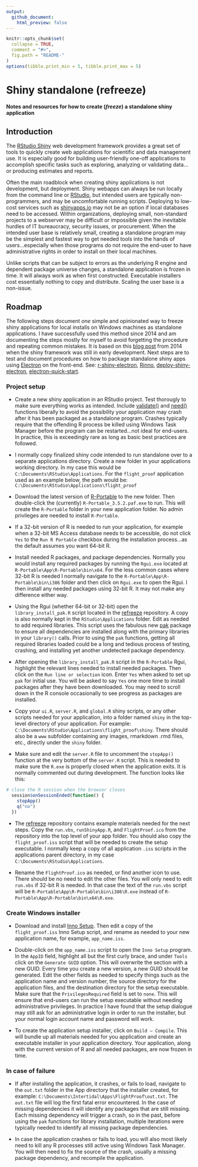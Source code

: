 ```yaml
---
output:
  github_document:
    html_preview: false
---
```


```r
knitr::opts_chunk$set(
  collapse = TRUE,
  comment = "#>",
  fig.path = "README-"
)
options(tibble.print_min = 5, tibble.print_max = 5)
```

# Shiny standalone (refreeze)
#### Notes and resources for how to create (*freeze*) a standalone shiny application

## Introduction

The [RStudio Shiny](https://shiny.rstudio.com/) web development framework provides a great set of tools to quickly create web applications for scientific and data management use. It is especially good for building user-friendly one-off applications to accomplish specific tasks such as exploring, analyzing or validating data...or producing estimates and reports. 

Often the main roadblock when creating shiny applications is not development, but deployment. Shiny webapps can always be run locally from the command line or [RStudio](https://www.rstudio.com/), but intended users are typically non-programmers, and may be uncomfortable running scripts. Deploying to low-cost services such as [shinyapps.io](https://www.shinyapps.io/) may not be an option if local databases need to be accessed. Within organizations, deploying small, non-standard projects to a webserver may be difficult or impossible given the inevitable hurdles of IT bureaucracy, security issues, or procurement. When the intended user base is relatively small, creating a standalone program may be the simplest and fastest way to get needed tools into the hands of users...especially when those programs do not require the end-user to have administrative rights in order to install on their local machines. 

Unlike scripts that can be subject to errors as the underlying R engine and dependent package universe changes, a standalone application is frozen in time. It will always work as when first constructed. Executable installers cost essentially nothing to copy and distribute. Scaling the user base is a non-issue. 

## Roadmap

The following steps document *one* simple and opinionated way to freeze shiny applications for local installs on Windows machines as standalone applications. I have successfully used this method since 2014 and am documenting the steps mostly for myself to avoid forgetting the procedure and repeating common mistakes. It is based on this [blog post](http://blog.analytixware.com/2014/03/packaging-your-shiny-app-as-windows.html) from 2014 when the shiny framework was still in early development. Next steps are to test and document procedures on how to package standalone shiny apps using [Electron](https://electronjs.org/) on the front-end. See: [r-shiny-electron](https://github.com/dirkschumacher/r-shiny-electron), [Rinno](https://ficonsulting.github.io/RInno/), [deploy-shiny-electron](https://www.travishinkelman.com/post/deploy-shiny-electron/), [electron-quick-start](https://github.com/ColumbusCollaboratory/electron-quick-start).  

### Project setup

* Create a new shiny application in an RStudio project. Test thorougly to make sure everything works as intended. Include [validate()](https://shiny.rstudio.com/reference/shiny/1.0.4/validate.html) and [need()](https://shiny.rstudio.com/articles/validation.html) functions liberally to avoid the possibility your application may crash after it has been packaged as a standalone program. Crashes typically require that the offending R process be killed using Windows Task Manager before the program can be restarted...not ideal for end-users. In practice, this is exceedingly rare as long as basic best practices are followed.

* I normally copy finalized shiny code intended to run standalone over to a separate applications directory. Create a new folder in your applications working directory. In my case this would be `C:\Documents\RStudio\Applications`. For the `flight_proof` application used as an example below, the path would be: `C:\Documents\RStudio\Applications\flight_proof`  

* Download the latest version of [R-Portable](https://sourceforge.net/projects/rportable/files/R-Portable/) to the new folder. Then double-click the (currently) `R-Portable_3.5.2.paf.exe` to run. This will create the `R-Portable` folder in your new application folder. No admin privileges are needed to install `R-Portable`.  

* If a 32-bit version of R is needed to run your application, for example when a 32-bit MS Access database needs to be accessible, do not click `Yes` to the `Run R Portable` checkbox during the installation process...as the default assumes you want 64-bit R. 

* Install needed R packages, and package dependencies. Normally you would install any required packages by running the `Rgui.exe` located at `R-Portable\App\R-Portable\bin\x64`. For the less common cases where 32-bit R is needed I normally navigate to the `R-Portable\App\R-Portable\bin\i386` folder and then click on `Rgui.exe` to open the Rgui. I then install any needed packages using 32-bit R. It may not make any difference either way.  

* Using the Rgui (whether 64-bit or 32-bit) open the `library_install_pak.R` script located in the [refreeze](https://github.com/arestrom/refreeze) repository. A copy is also normally kept in the `RStudio\Applications` folder. Edit as needed to add required libraries. This script uses the fabulous new [pak](https://cran.r-project.org/web/packages/pak/index.html) package to ensure all dependencies are installed along with the primary libraries in your `library()` calls. Prior to using the `pak` functions, getting all required libraries loaded could be a long and tedious process of testing, crashing, and installing yet another undetected package dependency. 

* After opening the `library_install_pak.R` script in the `R-Portable` Rgui, highlight the relevant lines needed to install needed packages. Then click on the `Run line or selection` icon. Enter `Yes` when asked to set up `pak` for initial use. You will be asked to say `Yes` one more time to install packages after they have been downloaded. You may need to scroll down in the R console occasionally to see progress as packages are installed.

* Copy your `ui.R`, `server.R`, and `global.R` shiny scripts, or any other scripts needed for your application, into a folder named `shiny` in the top-level directory of your application. For example: `C:\Documents\RStudio\Applications\flight_proof\shiny`. There should also be a `www` subfolder containing any images, rmarkdown .rmd files, etc., directly under the `shiny` folder. 

* Make sure and edit the `server.R` file to uncomment the `stopApp()` function at the very bottom of the `server.R` script. This is needed to make sure the `R.exe` is properly closed when the application exits. It is normally commented out during development. The function looks like this:

```r
# close the R session when the browser closes
  session$onSessionEnded(function() {
    stopApp()
    q("no")
  })
```

* The [refreeze](https://github.com/arestrom/refreeze) repository contains example materials needed for the next steps. Copy the `run.vbs`, `runShinyApp.R`, and `FlightProof.ico` from the repository into the top level of your app folder. You should also copy the `flight_proof.iss` script that will be needed to create the setup executable. I normally keep a copy of all application `.iss` scripts in the applications parent directory, in my case `C:\Documents\RStudio\Applications`.  

* Rename the `FlightProof.ico` as needed, or find another icon to use. There should be no need to edit the other files. You will only need to edit `run.vbs` if 32-bit R is needed. In that case the text of the `run.vbs` script will be `R-Portable\App\R-Portable\bin\i386\R.exe` instead of `R-Portable\App\R-Portable\bin\x64\R.exe`. 

### Create Windows installer

* Download and install [Inno Setup](http://www.jrsoftware.org/isinfo.php). Then edit a copy of the `flight_proof.iss` Inno Setup script, and rename as needed to your new application name, for example, `app_name.iss`. 

* Double-click on the `app_name.iss` script to open the `Inno Setup` program. In the `AppID` field, highlight all but the first curly brace, and under `Tools` click on the `Generate GUID` option. This will overwrite the section with a new GUID. Every time you create a new version, a new GUID should be generated. Edit the other fields as needed to specify things such as the application name and version number, the source directory for the application files, and the destination directory for the setup executable. Make sure that the `PrivilegesRequired` field is set to `none`. This will ensure that end-users can run the setup executable without needing administrative privileges. In practice I have found that the setup dialogue may still ask for an administrative login in order to run the installer, but your normal login account name and password will work. 

* To create the application setup installer, click on `Build – Compile`. This will bundle up all materials needed for you application and create an executable installer in your application directory. Your application, along with the current version of R and all needed packages, are now frozen in time. 

### In case of failure  

* If after installing the application, it crashes, or fails to load, navigate to the `out.txt` folder in the App directory that the installer created, for example: `C:\Documents\Intertidal\Apps\FlightProof\out.txt`. The `out.txt` file will log the first fatal error encountered. In the case of missing dependencies it will identify any packages that are still missing. Each missing dependency will trigger a crash, so in the past, before using the `pak` functions for library installation, multiple iterations were typically needed to identify all missing package dependencies.  

* In case the application crashes or fails to load, you will also most likely need to kill any R processes still active using Windows Task Manager. You will then need to fix the source of the crash, usually a missing package dependency, and recompile the application. 


